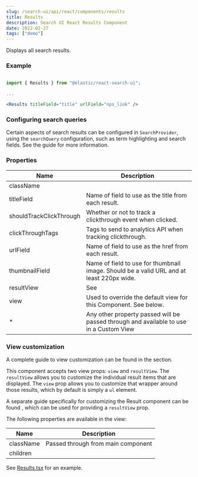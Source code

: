 ```yaml
---
slug: /search-ui/api/react/components/results
title: Results
description: Search UI React Results Component
date: 2022-02-27
tags: ["demo"]
---
```


Displays all search results.

### Example

```jsx

import { Results } from "@elastic/react-search-ui";

...

<Results titleField="title" urlField="nps_link" />
```

### Configuring search queries

Certain aspects of search results can be configured in `SearchProvider`, using the `searchQuery` configuration, such as
term highlighting and search fields. See the <DocLink slug="/search-ui/api/core/configuration"
  section="search-query-queryconfig"
  text="Search Query Configuration"
/> guide
for more information.

### Properties

| Name                    | Description                                                                                                                                                           |
| ----------------------- | --------------------------------------------------------------------------------------------------------------------------------------------------------------------- |
| className               |                                                                                                                                                                       |
| titleField              | Name of field to use as the title from each result.                                                                                                                   |
| shouldTrackClickThrough | Whether or not to track a clickthrough event when clicked.                                                                                                            |
| clickThroughTags        | Tags to send to analytics API when tracking clickthrough.                                                                                                             |
| urlField                | Name of field to use as the href from each result.                                                                                                                    |
| thumbnailField          | Name of field to use for thumbnail image. Should be a valid URL and at least 220px wide.                                                                              |
| resultView              | See <DocLink slug="/search-ui/api/react/components/result" section="view-customization" text="Result component customization." />                                                  |
| view                    | Used to override the default view for this Component. See <DocLink slug="/search-ui/api/react/components/results" section="view-customization" text="View customization" /> below. |
| \*                      | Any other property passed will be passed through and available to use in a Custom View                                                                                |

### View customization

A complete guide to view customization can be found in the <DocLink slug="/search-ui/guides/customizing-styles-and-html" section="customizing-html" text="Customization: Component views and HTML" /> section.

This component accepts two view props: `view` and `resultView`. The `resultView` allows you to customize the individual result items that are displayed. The `view` prop allows you to customize that wrapper around those results, which by default is simply a `ul` element.

A separate guide specifically for customizing the Result component can be found <DocLink slug="/search-ui/api/react/components/result" section="view-customization" text="here." />, which can be used for providing a `resultView` prop.

The following properties are available in the view:

| Name      | Description                        |
| --------- | ---------------------------------- |
| className | Passed through from main component |
| children  |                                    |

See [Results.tsx](https://github.com/elastic/search-ui/blob/main/packages/react-search-ui-views/src/Results.tsx) for an example.
